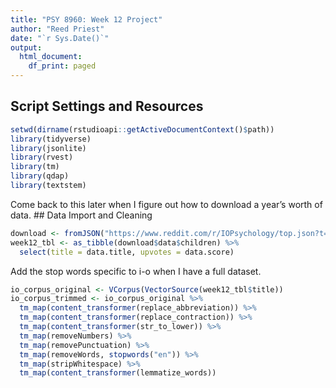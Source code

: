 ```yaml
---
title: "PSY 8960: Week 12 Project"
author: "Reed Priest"
date: "`r Sys.Date()`"
output:
  html_document:
    df_print: paged
---
```


## Script Settings and Resources

```r
setwd(dirname(rstudioapi::getActiveDocumentContext()$path))
library(tidyverse)
library(jsonlite)
library(rvest)
library(tm)
library(qdap)
library(textstem)
```
Come back to this later when I figure out how to download a year's worth of data.
## Data Import and Cleaning
```r
download <- fromJSON("https://www.reddit.com/r/IOPsychology/top.json?t=year", flatten = TRUE)
week12_tbl <- as_tibble(download$data$children) %>%
  select(title = data.title, upvotes = data.score)
```

Add the stop words specific to i-o when I have a full dataset.
```r
io_corpus_original <- VCorpus(VectorSource(week12_tbl$title))
io_corpus_trimmed <- io_corpus_original %>%
  tm_map(content_transformer(replace_abbreviation)) %>%
  tm_map(content_transformer(replace_contraction)) %>%
  tm_map(content_transformer(str_to_lower)) %>%
  tm_map(removeNumbers) %>%
  tm_map(removePunctuation) %>%
  tm_map(removeWords, stopwords("en")) %>%
  tm_map(stripWhitespace) %>%
  tm_map(content_transformer(lemmatize_words))
```